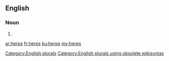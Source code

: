 ==English==

===Noun===
{{head|en}}

# {{plural of|herp}}

[[Category:English plurals]][[Category:English plurals using obsolete wikisyntax]]

[[ar:herps]]
[[fr:herps]]
[[ku:herps]]
[[my:herps]]
